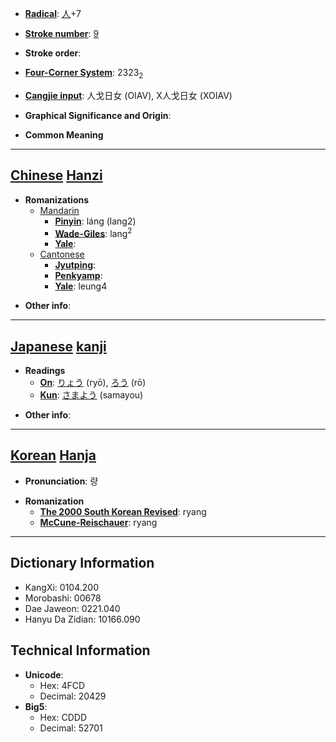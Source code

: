 * '''[[Wiktionary:Chinese radical index| Radical]]''': [[Wiktionary:Chinese radical index 人|人]]+7

* '''[[Wiktionary:Chinese total strokes index|Stroke number]]''': [[Wiktionary:Chinese total strokes index 9|9]]

* '''Stroke order''': 

* '''[[Wiktionary:Chinese four corner index|Four-Corner System]]''': 2323<sub>2</sub>

* '''[[Wiktionary:Chinese Cangjie index|Cangjie input]]''': 人戈日女 (OIAV), X人戈日女 (XOIAV)

* '''Graphical Significance and Origin''': 

* '''Common Meaning'''

----

== [[Chinese]] [[Hanzi]] ==

* '''Romanizations'''
** [[Mandarin]]
*** '''[[Pinyin]]''': láng (lang2)
*** '''[[Wade-Giles]]''': lang<sup>2</sup>
*** '''[[Yale]]''': 
**[[Cantonese]]
***'''[[Jyutping]]''':
***'''[[Penkyamp]]''': 
***'''[[Yale]]''': leung4

* '''Other info''': 

----

== [[Japanese]] [[kanji]] ==

* '''Readings'''
** '''[[On]]''': [[りょう]] (ryō), [[ろう]] (rō)
** '''[[Kun]]''': [[さまよう]] (samayou)

* '''Other info''':  

----

== [[Korean]] [[Hanja]] ==

* '''Pronunciation''': 량

* '''Romanization'''
** '''[[The 2000 South Korean Revised Romanization|The 2000 South Korean Revised]]''': ryang
** '''[[McCune-Reischauer]]''': ryang

----

== Dictionary Information ==

* KangXi: 0104.200
* Morobashi: 00678
* Dae Jaweon: 0221.040
* Hanyu Da Zidian: 10166.090

== Technical Information ==

* '''Unicode''':
** Hex: 4FCD
** Decimal: 20429
* '''Big5''':
** Hex: CDDD
** Decimal: 52701